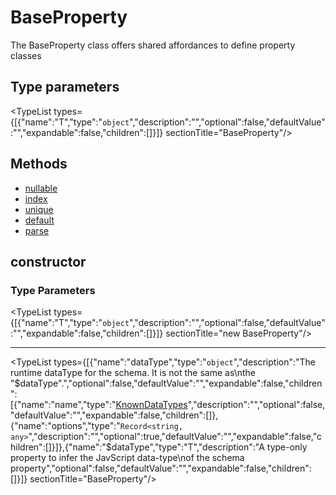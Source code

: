 
# BaseProperty

The BaseProperty class offers shared affordances to define
property classes

## Type parameters

<TypeList types={[{"name":"T","type":"`object`","description":"","optional":false,"defaultValue":"","expandable":false,"children":[]}]}  sectionTitle="BaseProperty"/>

## Methods

- [nullable](../../../Property_Configuration_Methods/methods/dml.Property_Configuration_Methods.nullable/page.mdx)
- [index](../../../Property_Configuration_Methods/methods/dml.Property_Configuration_Methods.index/page.mdx)
- [unique](../../../Property_Configuration_Methods/methods/dml.Property_Configuration_Methods.unique/page.mdx)
- [default](../../../Property_Configuration_Methods/methods/dml.Property_Configuration_Methods.default/page.mdx)
- [parse](../../BaseProperty/methods/dml.properties_base.BaseProperty.parse/page.mdx)

## constructor

### Type Parameters

<TypeList types={[{"name":"T","type":"`object`","description":"","optional":false,"defaultValue":"","expandable":false,"children":[]}]}  sectionTitle="new BaseProperty"/>

___

<TypeList types={[{"name":"dataType","type":"`object`","description":"The runtime dataType for the schema. It is not the same as\nthe \"$dataType\".","optional":false,"defaultValue":"","expandable":false,"children":[{"name":"name","type":"[KnownDataTypes](../../../../types/DmlTypes/types/types.DmlTypes.KnownDataTypes/page.mdx)","description":"","optional":false,"defaultValue":"","expandable":false,"children":[]},{"name":"options","type":"`Record<string, any>`","description":"","optional":true,"defaultValue":"","expandable":false,"children":[]}]},{"name":"$dataType","type":"T","description":"A type-only property to infer the JavScript data-type\nof the schema property","optional":false,"defaultValue":"","expandable":false,"children":[]}]}  sectionTitle="BaseProperty"/>
